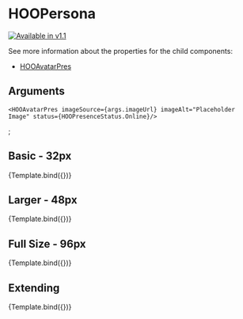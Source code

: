 
<Meta title="Molecules/Persona/HOOPersona" component={HOOPersona} />

# HOOPersona
[![Available in v1.1](https://img.shields.io/badge/💦%20Added%20Version-1.1-blue.svg?style=for-the-badge)](https://github.com/n8design/htwoo/blob/main/REACT-CHANGELOG.md)

See more information about the properties for the child components:

- [HOOAvatarPres](?path=/docs/molecules-persona-hooavatarpres--basic)

## Arguments

<ArgsTable of={HOOPersona} />

    <HOOAvatarPres imageSource={args.imageUrl} imageAlt="Placeholder Image" status={HOOPresenceStatus.Online}/>
  </HOOPersona>;


## Basic - 32px
<Canvas>
  <Story 
    name="Basic"
    args = { { root:{
      avatarSize: HOOAvatarSize.Px32, 
      personaName: "Jane Doeminica", 
      personaFunction: "Lead Fluent Designer", 
      personaStatusText: "In a meeting", 
      personaAvailable: "Call me yesterday"
      }, imageUrl: "https://placekitten.com/32/32"} 
    }>
    {Template.bind({})}
  </Story>
</Canvas>

## Larger - 48px
<Canvas>
  <Story 
    name="Larger"
    args = { { root:{
      avatarSize: HOOAvatarSize.Px48, 
      personaName: "Jane Doeminica", 
      personaFunction: "Lead Fluent Designer", 
      personaStatusText: "In a meeting", 
      personaAvailable: "Call me yesterday"
      }, imageUrl: "https://placekitten.com/48/48"}
    }>
    {Template.bind({})}
  </Story>
</Canvas>

## Full Size - 96px
<Canvas>
  <Story 
    name="Full Size"
    args = { { root:{
      avatarSize: HOOAvatarSize.Px96, 
      personaName: "Jane Doeminica", 
      personaFunction: "Lead Fluent Designer", 
      personaStatusText: "In a meeting", 
      personaAvailable: "Call me yesterday"
      }, imageUrl: "https://placekitten.com/96/96"}
    }>
    {Template.bind({})}
  </Story>
</Canvas>

## Extending
<Canvas>
  <Story 
    name="Extending"
    args = { { root:{
     avatarSize: HOOAvatarSize.Px32, 
     personaName: "Jane Doeminica", 
     personaFunction: "Lead Fluent Designer", 
     personaStatusText: "In a meeting", 
     personaAvailable: "Call me yesterday", 
     rootElementAttributes: { style: { backgroundColor: "pink" } }
     }, imageUrl: "https://placekitten.com/32/32"}
    }>
    {Template.bind({})}
  </Story>
</Canvas>